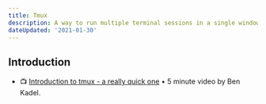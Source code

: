 ```yaml
---
title: Tmux
description: A way to run multiple terminal sessions in a single window at the same time.
dateUpdated: '2021-01-30'
---
```


## Introduction

- 📺 [Introduction to tmux - a really quick one](https://m.youtube.com/watch?v=MGN5JcpC7e0) • 5 minute video by Ben Kadel.